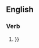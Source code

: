 ==English==

===Verb===
{{textual harassment}}

# {{{1|{{(slang)Using the medium of text to deliberately pester or annoy another person}}}}}
#:''{{{2|<!-- Lucy was drunk last night and textually harassed Zander.  To which he said,"This aggression will not stand man." -->}}}''